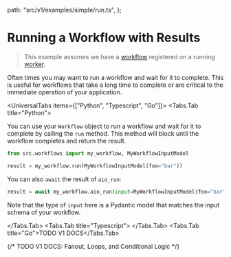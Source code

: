 
  path: "src/v1/examples/simple/run.ts",
};


# Running a Workflow with Results

> This example assumes we have a [workflow](./basic-workflows.mdx) registered on a running [worker](./workers.mdx).

Often times you may want to run a workflow and wait for it to complete. This is useful for workflows that take a long time to complete or are critical to the immediate operation of your application.

<UniversalTabs items={["Python", "Typescript", "Go"]}>
  <Tabs.Tab title="Python">

  You can use your `Workflow` object to run a workflow and wait for it to complete by calling the `run` method. This method will block until the workflow completes and return the result.

  ```python
  from src.workflows import my_workflow, MyWorkflowInputModel

  result = my_workflow.run(MyWorkflowInputModel(foo="bar"))
  ```

  You can also `await` the result of `aio_run`:

  ```python
  result = await my_workflow.aio_run(input=MyWorkflowInputModel(foo="bar"))
  ```

  Note that the type of `input` here is a Pydantic model that matches the input schema of your workflow.

  </Tabs.Tab>
  <Tabs.Tab title="Typescript">
    <GithubSnippet src={SimpleTs} target="Running a Workflow with Results" />
  </Tabs.Tab>
  <Tabs.Tab title="Go">TODO V1 DOCS</Tabs.Tab>
</UniversalTabs>

{/* TODO V1 DOCS: Fanout, Loops, and Conditional Logic */}
